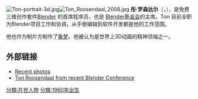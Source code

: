 [[File:Ton-portrait-3d.jpg|right]][[File:Ton_Roosendaal_2008.jpg|thumb]]
'''彤·罗森达尔'''（{{lang-nl|'''Ton Roosendaal'''}}，{{bd|1960年|3月20日}}），是免费三维创作套件[[Blender|Blender]] 的首席程序员，也是 [[Blender_Foundation|Blender基金会]]的主席。Ton 目前全职为Blender项目工作和协调，从手册编辑到软件开发都是他的工作范围。

他也作为制片方制作了[[Elephants_Dream|象梦]]。他被认为是世界上3D动画的精神领袖之一。{{Fact|time=2007-07-16T11:04:28Z}}

== 外部链接 ==
{{wikinews|en:Interview with Ton Roosendaal about Elephants Dream and free content movies}}
* [http://orange.blender.org/?page_id=27 Recent photos] {{Wayback|url=http://orange.blender.org/?page_id=27 |date=20061113222849 }}
* [http://orange.blender.org/wp-content/themes/orange/images/blog/media/27735078_bc956c6b67_o.jpg Ton Roosendaal from recent Blender Conference] {{Wayback|url=http://orange.blender.org/wp-content/themes/orange/images/blog/media/27735078_bc956c6b67_o.jpg |date=20061113223519 }}

{{compu-bio-stub}}

[[分類:在世人物|分類:在世人物]]
[[分類:1960年出生|分類:1960年出生]]